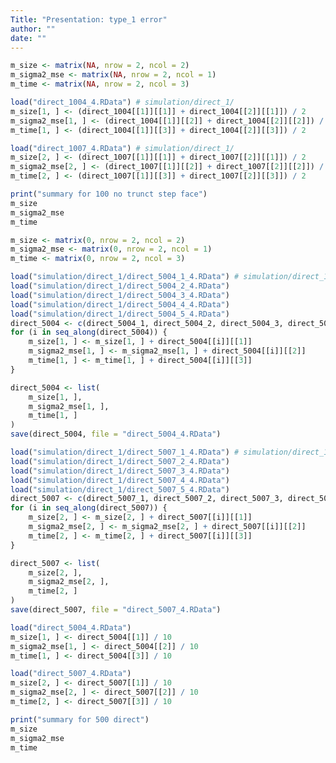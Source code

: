 ```yaml
---
Title: "Presentation: type_1 error"
author: ""
date: ""
---
```


```r
m_size <- matrix(NA, nrow = 2, ncol = 2)
m_sigma2_mse <- matrix(NA, nrow = 2, ncol = 1)
m_time <- matrix(NA, nrow = 2, ncol = 3)
```

```r
load("direct_1004_4.RData") # simulation/direct_1/
m_size[1, ] <- (direct_1004[[1]][[1]] + direct_1004[[2]][[1]]) / 2
m_sigma2_mse[1, ] <- (direct_1004[[1]][[2]] + direct_1004[[2]][[2]]) / 2
m_time[1, ] <- (direct_1004[[1]][[3]] + direct_1004[[2]][[3]]) / 2
```

```r
load("direct_1007_4.RData") # simulation/direct_1/
m_size[2, ] <- (direct_1007[[1]][[1]] + direct_1007[[2]][[1]]) / 2
m_sigma2_mse[2, ] <- (direct_1007[[1]][[2]] + direct_1007[[2]][[2]]) / 2
m_time[2, ] <- (direct_1007[[1]][[3]] + direct_1007[[2]][[3]]) / 2
```
```r
print("summary for 100 no trunct step face")
m_size
m_sigma2_mse
m_time
```

```r
m_size <- matrix(0, nrow = 2, ncol = 2)
m_sigma2_mse <- matrix(0, nrow = 2, ncol = 1)
m_time <- matrix(0, nrow = 2, ncol = 3)
```

```r
load("simulation/direct_1/direct_5004_1_4.RData") # simulation/direct_1/
load("simulation/direct_1/direct_5004_2_4.RData")
load("simulation/direct_1/direct_5004_3_4.RData")
load("simulation/direct_1/direct_5004_4_4.RData")
load("simulation/direct_1/direct_5004_5_4.RData")
direct_5004 <- c(direct_5004_1, direct_5004_2, direct_5004_3, direct_5004_4, direct_5004_5)
for (i in seq_along(direct_5004)) {
    m_size[1, ] <- m_size[1, ] + direct_5004[[i]][[1]]
    m_sigma2_mse[1, ] <- m_sigma2_mse[1, ] + direct_5004[[i]][[2]]
    m_time[1, ] <- m_time[1, ] + direct_5004[[i]][[3]]
}

direct_5004 <- list(
    m_size[1, ],
    m_sigma2_mse[1, ],
    m_time[1, ]
)
save(direct_5004, file = "direct_5004_4.RData")
```
```r
load("simulation/direct_1/direct_5007_1_4.RData") # simulation/direct_1/
load("simulation/direct_1/direct_5007_2_4.RData")
load("simulation/direct_1/direct_5007_3_4.RData")
load("simulation/direct_1/direct_5007_4_4.RData")
load("simulation/direct_1/direct_5007_5_4.RData")
direct_5007 <- c(direct_5007_1, direct_5007_2, direct_5007_3, direct_5007_4, direct_5007_5)
for (i in seq_along(direct_5007)) {
    m_size[2, ] <- m_size[2, ] + direct_5007[[i]][[1]]
    m_sigma2_mse[2, ] <- m_sigma2_mse[2, ] + direct_5007[[i]][[2]]
    m_time[2, ] <- m_time[2, ] + direct_5007[[i]][[3]]
}

direct_5007 <- list(
    m_size[2, ],
    m_sigma2_mse[2, ],
    m_time[2, ]
)
save(direct_5007, file = "direct_5007_4.RData")
```
```r
load("direct_5004_4.RData")
m_size[1, ] <- direct_5004[[1]] / 10
m_sigma2_mse[1, ] <- direct_5004[[2]] / 10
m_time[1, ] <- direct_5004[[3]] / 10
```
```r
load("direct_5007_4.RData")
m_size[2, ] <- direct_5007[[1]] / 10
m_sigma2_mse[2, ] <- direct_5007[[2]] / 10
m_time[2, ] <- direct_5007[[3]] / 10
```
```r
print("summary for 500 direct")
m_size
m_sigma2_mse
m_time
```
